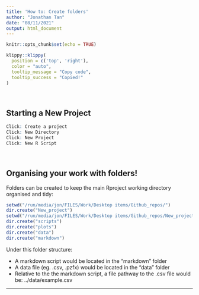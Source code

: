```yaml
---
title: 'How to: Create folders'
author: "Jonathan Tan"
date: "08/11/2021"
output: html_document
---
```


```r
knitr::opts_chunk$set(echo = TRUE)
```

```r
klippy::klippy(
  position = c('top', 'right'),
  color = "auto",
  tooltip_message = "Copy code",
  tooltip_success = "Copied!"
)
```

<br>

## Starting a New Project

```r
Click: Create a project
Click: New Directory
Click: New Project
Click: New R Script
```

<br>

## Organising your work with folders!

Folders can be created to keep the main Rproject working directory organised and tidy:

```r
setwd("/run/media/jon/FILES/Work/Desktop items/Github_repos/")
dir.create("New_project")
setwd("/run/media/jon/FILES/Work/Desktop items/Github_repos/New_project")
dir.create("scripts")
dir.create("plots")
dir.create("data")
dir.create("markdown")
```

Under this folder structure:

+ A markdown script would be located in the "markdown" folder
+ A data file (eg. .csv, .pzfx) would be located in the "data" folder
+ Relative to the the markdown script, a file pathway to the .csv file would be:
../data/example.csv

***
